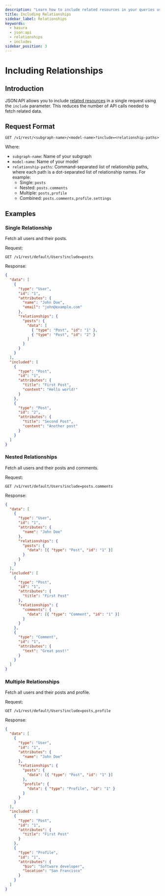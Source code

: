 ```yaml
---
description: "Learn how to include related resources in your queries using Hasura's JSON:API implementation"
title: Including Relationships
sidebar_label: Relationships
keywords:
  - hasura
  - json:api
  - relationships
  - includes
sidebar_position: 3
---
```


# Including Relationships

## Introduction

JSON:API allows you to include [related resources](https://jsonapi.org/format/#fetching-includes) in a single request
using the `include` parameter. This reduces the number of API calls needed to fetch related data.

## Request Format

```http
GET /v1/rest/<subgraph-name>/<model-name>?include=<relationship-paths>
```

Where:

- `subgraph-name`: Name of your subgraph
- `model-name`: Name of your model
- `relationship-paths`: Command-separated list of relationship paths, where each path is a dot-separated list of
  relationship names. For example:
  - Single: `posts`
  - Nested: `posts.comments`
  - Multiple: `posts,profile`
  - Combined: `posts.comments,profile.settings`

## Examples

### Single Relationship

Fetch all users and their posts.

Request:

```http
GET /v1/rest/default/Users?include=posts
```

Response:

```json
{
  "data": [
    {
      "type": "User",
      "id": "1",
      "attributes": {
        "name": "John Doe",
        "email": "john@example.com"
      },
      "relationships": {
        "posts": {
          "data": [
            { "type": "Post", "id": "1" },
            { "type": "Post", "id": "2" }
          ]
        }
      }
    }
  ],
  "included": [
    {
      "type": "Post",
      "id": "1",
      "attributes": {
        "title": "First Post",
        "content": "Hello world!"
      }
    },
    {
      "type": "Post",
      "id": "2",
      "attributes": {
        "title": "Second Post",
        "content": "Another post"
      }
    }
  ]
}
```

### Nested Relationships

Fetch all users and their posts and comments.

Request:

```http
GET /v1/rest/default/Users?include=posts.comments
```

Response:

```json
{
  "data": [
    {
      "type": "User",
      "id": "1",
      "attributes": {
        "name": "John Doe"
      },
      "relationships": {
        "posts": {
          "data": [{ "type": "Post", "id": "1" }]
        }
      }
    }
  ],
  "included": [
    {
      "type": "Post",
      "id": "1",
      "attributes": {
        "title": "First Post"
      },
      "relationships": {
        "comments": {
          "data": [{ "type": "Comment", "id": "1" }]
        }
      }
    },
    {
      "type": "Comment",
      "id": "1",
      "attributes": {
        "text": "Great post!"
      }
    }
  ]
}
```

### Multiple Relationships

Fetch all users and their posts and profile.

Request:

```http
GET /v1/rest/default/Users?include=posts,profile
```

Response:

```json
{
  "data": [
    {
      "type": "User",
      "id": "1",
      "attributes": {
        "name": "John Doe"
      },
      "relationships": {
        "posts": {
          "data": [{ "type": "Post", "id": "1" }]
        },
        "profile": {
          "data": { "type": "Profile", "id": "1" }
        }
      }
    }
  ],
  "included": [
    {
      "type": "Post",
      "id": "1",
      "attributes": {
        "title": "First Post"
      }
    },
    {
      "type": "Profile",
      "id": "1",
      "attributes": {
        "bio": "Software developer",
        "location": "San Francisco"
      }
    }
  ]
}
```
